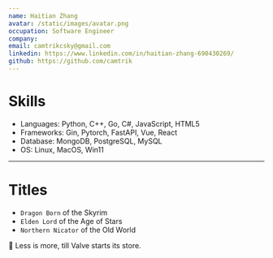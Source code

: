 ```yaml
---
name: Haitian Zhang
avatar: /static/images/avatar.png
occupation: Software Engineer
company:
email: camtrikcsky@gmail.com
linkedin: https://www.linkedin.com/in/haitian-zhang-690430269/
github: https://github.com/camtrik
---
```


#

# Skills

- Languages: Python, C++, Go, C#, JavaScript, HTML5
- Frameworks: Gin, Pytorch, FastAPI, Vue, React
- Database: MongoDB, PostgreSQL, MySQL
- OS: Linux, MacOS, Win11

---

# Titles

- `Dragon Born` of the Skyrim
- `Elden Lord` of the Age of Stars
- `Northern Nicator` of the Old World

📖 Less is more, till Valve starts its store.
